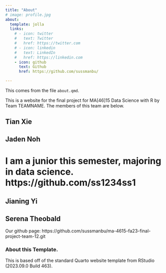 ```yaml
---
title: "About"
# image: profile.jpg
about:
  template: jolla
  links:
    # - icon: twitter
    #   text: Twitter
    #   href: https://twitter.com
    # - icon: linkedin
    #   text: LinkedIn
    #   href: https://linkedin.com
    - icon: github
      text: Github
      href: https://github.com/sussmanbu/

---
```



This comes from the file `about.qmd`.

This is a website for the final project for MA[46]15 Data Science with R by Team TEAMNAME.
The members of this team are below.

## Tian Xie 
## Jaden Noh
# I am a junior this semester, majoring in data science. https://github.com/ss1234ss1
## Jianing Yi
## Serena Theobald
Our github page:
https://github.com/sussmanbu/ma-4615-fa23-final-project-team-12.git

<!-- Please leave in the information below -->

### About this Template.

This is based off of the standard Quarto website template from RStudio (2023.09.0 Build 463).
